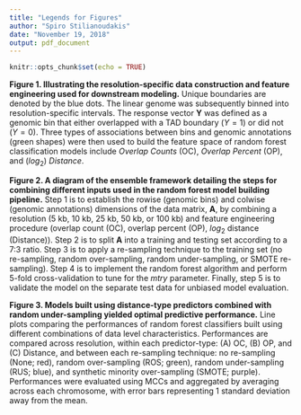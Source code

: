 ```yaml
---
title: "Legends for Figures"
author: "Spiro Stilianoudakis"
date: "November 19, 2018"
output: pdf_document
---
```


```r
knitr::opts_chunk$set(echo = TRUE)
```

**Figure 1. Illustrating the resolution-specific data construction and feature engineering used for downstream modeling.** Unique boundaries are denoted by the blue dots. The linear genome was subsequently binned into resolution-specific intervals. The response vector **Y** was defined as a genomic bin that either overlapped with a TAD boundary ($Y = 1$) or did not ($Y = 0$). Three types of associations between bins and genomic annotations (green shapes) were then used to build the feature space of random forest classification models include _Overlap Counts_ (OC), _Overlap Percent_ (OP), and ($log_{2}$) _Distance_.

**Figure 2. A diagram of the ensemble framework detailing the steps for combining different inputs used in the random forest model building pipeline.** Step 1 is to establish the rowise (genomic bins) and colwise (genomic annotations) dimensions of the data matrix, **A**, by combining a resolution (5 kb, 10 kb, 25 kb, 50 kb, or 100 kb) and feature engineering procedure (overlap count (OC), overlap percent (OP), $log_{2}$ distance (Distance)). Step 2 is to split **A** into a training and testing set according to a 7:3 ratio. Step 3 is to apply a re-sampling technique to the training set (no re-sampling, random over-sampling, random under-sampling, or SMOTE re-sampling). Step 4 is to implement the random forest algorithm and perform 5-fold cross-validation to tune for the *mtry* parameter. Finally, step 5 is to validate the model on the separate test data for unbiased model evaluation.

**Figure 3. Models built using distance-type predictors combined with random under-sampling yielded optimal predictive performance.** Line plots comparing the performances of random forest classifiers built using different combinations of data level characteristics. Performances are compared across resolution, within each predictor-type: (A) OC, (B) OP, and (C) Distance, and between each re-sampling technique: no re-sampling (None; red), random over-sampling (ROS; green), random under-sampling (RUS; blue), and synthetic minority over-sampling (SMOTE; purple). Performances were evaluated using MCCs and aggregated by averaging across each chromosome, with error bars representing 1 standard deviation away from the mean.


